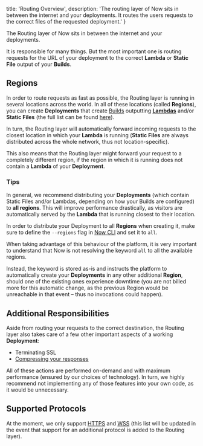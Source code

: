 
  title: 'Routing Overview',
  description: 'The routing layer of Now sits in between the internet and your deployments. It routes the users requests to the correct files of the requested deployment.'
}

The Routing layer of Now sits in between the internet and your deployments.

It is responsible for many things. But the most important one is routing requests for the URL of your deployment to the correct **Lambda** or **Static File** output of your **Builds**. 

## Regions

In order to route requests as fast as possible, the Routing layer is running in several locations across the world. In all of these locations (called **Regions**), you can create **Deployments** that create [Builds](/docs/v2/deployments/builds) outputting [**Lambdas**](/docs/v2/deployments/concepts/lambdas) and/or **Static Files** (the full list can be found [here](/docs/v2/platform/regions-and-providers)).

In turn, the Routing layer will automatically forward incoming requests to the closest location in which your **Lambda** is running (**Static Files** are always distributed across the whole network, thus not location-specific).

This also means that the Routing layer might forward your request to a completely different region, if the region in which it is running does not contain a **Lambda** of your **Deployment**.

### Tips

In general, we recommend distributing your **Deployments** (which contain Static Files and/or Lambdas, depending on how your Builds are configured) to **all regions**. This will improve performance drastically, as visitors are automatically served by the **Lambda** that is running closest to their location.

In order to distribute your Deployment to all **Regions** when creating it, make sure to define the `--regions` flag in [Now CLI](/docs/v2/getting-started/installation#now-cli) and set it to `all`.

<Note>When taking advantage of this behaviour of the platform, it is very important to understand that Now is not resolving the keyword `all` to all the available regions.</Note>

Instead, the keyword is stored as-is and instructs the platform to automatically create your **Deployments** in any other additional **Region**, should one of the existing ones experience downtime (you are not billed more for this automatic change, as the previous Region would be unreachable in that event – thus no invocations could happen).

## Additional Responsibilities

Aside from routing your requests to the correct destination, the Routing layer also takes care of a few other important aspects of a working **Deployment**:

- Terminating SSL
- [Compressing your responses](/docs/v2/routing/compression)

All of these actions are performed on-demand and with maximum performance (ensured by our choices of technology). In turn, we highly recommend not implementing any of those features into your own code, as it would be unnecessary.

## Supported Protocols

At the moment, we only support [HTTPS](https://en.wikipedia.org/wiki/HTTPS) and [WSS](https://en.wikipedia.org/wiki/WebSocket) (this list will be updated in the event that support for an additional protocol is added to the Routing layer).

